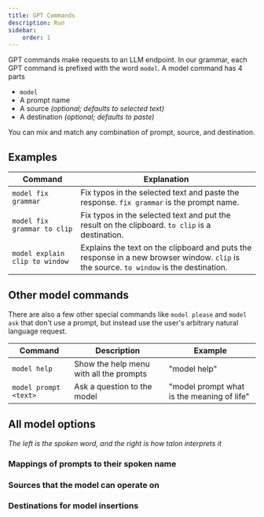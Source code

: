 ```yaml
---
title: GPT Commands
description: Run
sidebar:
    order: 1
---
```



GPT commands make requests to an LLM endpoint. In our grammar, each GPT command is prefixed with the word `model`. A model command has 4 parts

- `model`
- A prompt name
- A source _(optional; defaults to selected text)_
- A destination _(optional; defaults to paste)_

You can mix and match any combination of prompt, source, and destination.

## Examples

| Command                        | Explanation                                                                                                                             |
| ------------------------------ | --------------------------------------------------------------------------------------------------------------------------------------- |
| `model fix grammar`            | Fix typos in the selected text and paste the response. `fix grammar` is the prompt name.                                                |
| `model fix grammar to clip`    | Fix typos in the selected text and put the result on the clipboard. `to clip` is a destination.                                         |
| `model explain clip to window` | Explains the text on the clipboard and puts the response in a new browser window. `clip` is the source. `to window` is the destination. |

## Other model commands

There are also a few other special commands like `model please` and `model ask` that don't use a prompt, but instead use the user's arbitrary natural language request.

| Command               | Description                               | Example                                   |
| --------------------- | ----------------------------------------- | ----------------------------------------- |
| `model help`          | Show the help menu with all the prompts   | "model help"                              |
| `model prompt <text>`    | Ask a question to the model               | "model prompt what is the meaning of life"   |

## All model options

_The left is the spoken word, and the right is how talon interprets it_

### Mappings of prompts to their spoken name

<FetchedData data="https://raw.githubusercontent.com/C-Loftus/talon-ai-tools/main/GPT/lists/staticPrompt.talon-list" />

### Sources that the model can operate on

<FetchedData data="https://raw.githubusercontent.com/C-Loftus/talon-ai-tools/main/GPT/lists/modelSource.talon-list" />

### Destinations for model insertions

<FetchedData data="https://raw.githubusercontent.com/C-Loftus/talon-ai-tools/main/GPT/lists/modelDestination.talon-list" />

